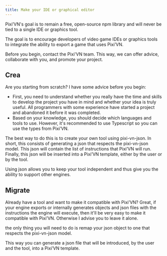 ```yaml
---
title: Make your IDE or graphical editor
---
```


Pixi’VN's goal is to remain a free, open-source npm library and will never be tied to a single IDE or graphics tool.

The goal is to encourage developers of video game IDEs or graphics tools to integrate the ability to export a game that uses Pixi’VN.

<Callout type="info">
  Before you begin, contact the Pixi'VN team. This way, we can offer advice, collaborate with you, and promote your project.
</Callout>

## Crea

Are you starting from scratch? I have some advice before you begin:

* First, you need to understand whether you really have the time and skills to develop the project you have in mind and whether your idea is truly useful. All programmers with some experience have started a project and abandoned it before it was completed.
* Based on your knowledge, you should decide which languages ​​and tools to use. However, it's recommended to use Typescript so you can use the types from Pixi’VN.

The best way to do this is to create your own tool using pixi-vn-json. In short, this consists of generating a json that respects the pixi-vn-json model. This json will contain the list of instructions that Pixi’VN will run. Finally, this json will be inserted into a Pixi’VN template, either by the user or by the tool.

Using json allows you to keep your tool independent and thus give you the ability to support other engines.

## Migrate

Already have a tool and want to make it compatible with Pixi’VN? Great, if your engine exports or internally generates objects and json files with the instructions the engine will execute, then it'll be very easy to make it compatible with Pixi’VN. Otherwise I advise you to leave it alone.

the only thing you will need to do is remap your json object to one that respects the pixi-vn-json model.

This way you can generate a json file that will be introduced, by the user and the tool, into a Pixi’VN template.
